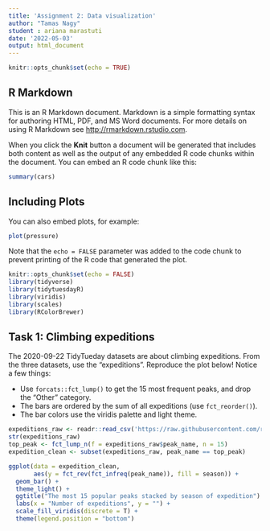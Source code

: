 ```yaml
---
title: 'Assignment 2: Data visualization'
author: "Tamas Nagy"
student : ariana marastuti
date: '2022-05-03'
output: html_document
---
```


```r
knitr::opts_chunk$set(echo = TRUE)
```

## R Markdown

This is an R Markdown document. Markdown is a simple formatting syntax for authoring HTML, PDF, and MS Word documents. For more details on using R Markdown see <http://rmarkdown.rstudio.com>.

When you click the **Knit** button a document will be generated that includes both content as well as the output of any embedded R code chunks within the document. You can embed an R code chunk like this:

```r
summary(cars)
```

## Including Plots

You can also embed plots, for example:

```r
plot(pressure)
```

Note that the `echo = FALSE` parameter was added to the code chunk to prevent printing of the R code that generated the plot.


```r
knitr::opts_chunk$set(echo = FALSE)
library(tidyverse)
library(tidytuesdayR)
library(viridis)
library(scales)
library(RColorBrewer)
```
## Task 1: Climbing expeditions

The 2020-09-22 TidyTueday datasets are about climbing expeditions. From the three datasets, use the "expeditions". Reproduce the plot below! Notice a few things:
  
  -   Use `forcats::fct_lump()` to get the 15 most frequent peaks, and drop the "Other" category.
-   The bars are ordered by the sum of all expeditions (use `fct_reorder()`).
-   The bar colors use the viridis palette and light theme.

```r
expeditions_raw <- readr::read_csv('https://raw.githubusercontent.com/rfordatascience/tidytuesday/master/data/2020/2020-09-22/expeditions.csv')
str(expeditions_raw)
top_peak <- fct_lump_n(f = expeditions_raw$peak_name, n = 15)
expedition_clean <- subset(expeditions_raw, peak_name == top_peak)

ggplot(data = expedition_clean, 
       aes(y = fct_rev(fct_infreq(peak_name)), fill = season)) + 
  geom_bar() + 
  theme_light() +
  ggtitle("The most 15 popular peaks stacked by season of expedition") +
  labs(x = "Number of expeditions", y = "") +
  scale_fill_viridis(discrete = T) +
  theme(legend.position = "bottom")
```